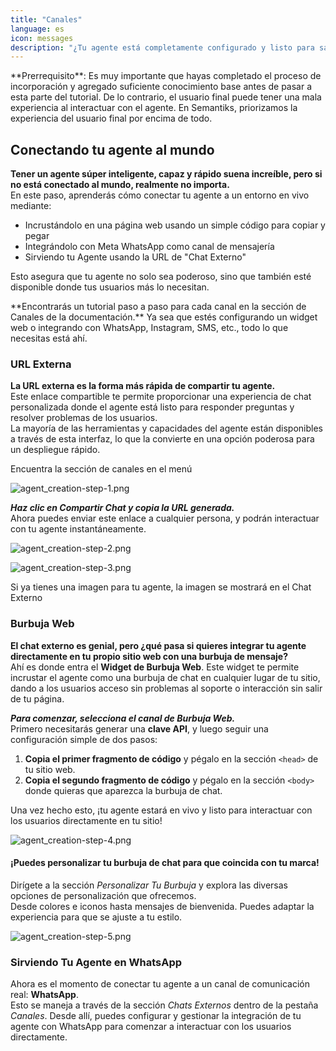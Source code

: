 ```yaml
---
title: "Canales"
language: es
icon: messages
description: "¿Tu agente está completamente configurado y listo para salir en vivo? Ahora es el momento de conectarlo a un canal externo. En esta sección de la documentación, encontrarás tanto integraciones nativas de Semantiks como integraciones externas, como Meta WhatsApp, para que puedas desplegar tu agente donde están tus usuarios."
---
```


<Info>
  **Prerrequisito**: Es muy importante que hayas completado el proceso de incorporación y agregado suficiente conocimiento base antes de pasar a esta parte del tutorial.
  De lo contrario, el usuario final puede tener una mala experiencia al interactuar con el agente. En Semantiks, priorizamos la experiencia del usuario final por encima de todo.
</Info>

## Conectando tu agente al mundo

**Tener un agente súper inteligente, capaz y rápido suena increíble, pero si no está conectado al mundo, realmente no importa.**\
En este paso, aprenderás cómo conectar tu agente a un entorno en vivo mediante:

- Incrustándolo en una página web usando un simple código para copiar y pegar
- Integrándolo con Meta WhatsApp como canal de mensajería
- Sirviendo tu Agente usando la URL de "Chat Externo"

Esto asegura que tu agente no solo sea poderoso, sino que también esté disponible donde tus usuarios más lo necesitan.

<Note>
  **Encontrarás un tutorial paso a paso para cada canal en la sección de Canales de la documentación.**
  Ya sea que estés configurando un widget web o integrando con WhatsApp, Instagram, SMS, etc., todo lo que necesitas está ahí.
</Note>

### URL Externa

**La URL externa es la forma más rápida de compartir tu agente.**\
Este enlace compartible te permite proporcionar una experiencia de chat personalizada donde el agente está listo para responder preguntas y resolver problemas de los usuarios.\
La mayoría de las herramientas y capacidades del agente están disponibles a través de esta interfaz, lo que la convierte en una opción poderosa para un despliegue rápido.

Encuentra la sección de canales en el menú

![agent_creation-step-1.png](/images/agent/agent_creation/agent_creation-step-1.png)

**_Haz clic en Compartir Chat y copia la URL generada._**\
Ahora puedes enviar este enlace a cualquier persona, y podrán interactuar con tu agente instantáneamente.

![agent_creation-step-2.png](/images/agent/agent_creation/agent_creation-step-2.png)

![agent_creation-step-3.png](/images/agent/agent_creation/agent_creation-step-3.png)

<Note>
  Si ya tienes una imagen para tu agente, la imagen se mostrará en el Chat Externo
</Note>

### Burbuja Web

**El chat externo es genial, pero ¿qué pasa si quieres integrar tu agente directamente en tu propio sitio web con una burbuja de mensaje?**\
Ahí es donde entra el **Widget de Burbuja Web**. Este widget te permite incrustar el agente como una burbuja de chat en cualquier lugar de tu sitio, dando a los usuarios acceso sin problemas al soporte o interacción sin salir de tu página.

**_Para comenzar, selecciona el canal de Burbuja Web._**\
Primero necesitarás generar una **clave API**, y luego seguir una configuración simple de dos pasos:

1. **Copia el primer fragmento de código** y pégalo en la sección `<head>` de tu sitio web.
2. **Copia el segundo fragmento de código** y pégalo en la sección `<body>` donde quieras que aparezca la burbuja de chat.

Una vez hecho esto, ¡tu agente estará en vivo y listo para interactuar con los usuarios directamente en tu sitio\!

![agent_creation-step-4.png](/images/agent/agent_creation/agent_creation-step-4.png)

#### **¡Puedes personalizar tu burbuja de chat para que coincida con tu marca\!**

Dirígete a la sección _Personalizar Tu Burbuja_ y explora las diversas opciones de personalización que ofrecemos.\
Desde colores e iconos hasta mensajes de bienvenida. Puedes adaptar la experiencia para que se ajuste a tu estilo.

![agent_creation-step-5.png](/images/agent/agent_creation/agent_creation-step-5.png)

### **Sirviendo Tu Agente en WhatsApp**

Ahora es el momento de conectar tu agente a un canal de comunicación real: **WhatsApp**.\
Esto se maneja a través de la sección _Chats Externos_ dentro de la pestaña _Canales_. Desde allí, puedes configurar y gestionar la integración de tu agente con WhatsApp para comenzar a interactuar con los usuarios directamente.